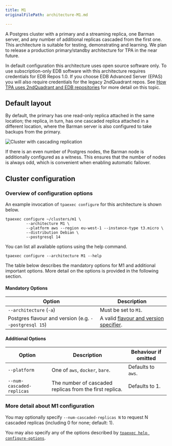 ```yaml
---
title: M1
originalFilePath: architecture-M1.md

---
```


A Postgres cluster with a primary and a streaming replica, one Barman
server, and any number of additional replicas cascaded from the first
one. This architecture is suitable for testing, demonstrating and
learning. We plan to release a production primary/standby architecture
for TPA in the near future.

In default configuration this architecture uses open source software
only. To use subscription-only EDB software with this architecture
requires credentials for EDB Repos 1.0. If you choose EDB Advanced
Server (EPAS) you will also require credentials for the legacy
2ndQuadrant repos.
See [How TPA uses 2ndQuadrant and EDB repositories](reference/2q_and_edb_repositories/)
for more detail on this topic.

## Default layout

By default, the primary has one read-only replica attached in the same
location; the replica, in turn, has one cascaded replica attached in a
different location, where the Barman server is also configured to take
backups from the primary.

![Cluster with cascading replication](images/m1.png)

If there is an even number of Postgres nodes, the Barman node is
additionally configured as a witness. This ensures that the
number of nodes is always odd, which is convenient when
enabling automatic failover.

## Cluster configuration

### Overview of configuration options

An example invocation of `tpaexec configure` for this architecture
is shown below.

```shell
tpaexec configure ~/clusters/m1 \
         --architecture M1 \
         --platform aws --region eu-west-1 --instance-type t3.micro \
         --distribution Debian \
         --postgresql 14
```

You can list all available options using the help command.

```shell
tpaexec configure --architecture M1 --help
```

The table below describes the mandatory options for M1
and additional important options.
More detail on the options is provided in the following section.

#### Mandatory Options

| Option                                                | Description                                                                               |
| ----------------------------------------------------- | ----------------------------------------------------------------------------------------- |
| `--architecture` (`-a`)                               | Must be set to `M1`.                                                                      |
| Postgres flavour and version (e.g. `--postgresql 15`) | A valid [flavour and version specifier](tpaexec-configure/#postgres-flavour-and-version). |

#### Additional Options

| Option                    | Description                                             | Behaviour if omitted |
| ------------------------- | ------------------------------------------------------- | -------------------- |
| `--platform`              | One of `aws`, `docker`, `bare`.                         | Defaults to `aws`.   |
| `--num-cascaded-replicas` | The number of cascaded replicas from the first replica. | Defaults to 1.       |

### More detail about M1 configuration

You may optionally specify `--num-cascaded-replicas N` to request N
cascaded replicas (including 0 for none; default: 1).

You may also specify any of the options described by
[`tpaexec help configure-options`](tpaexec-configure/).
